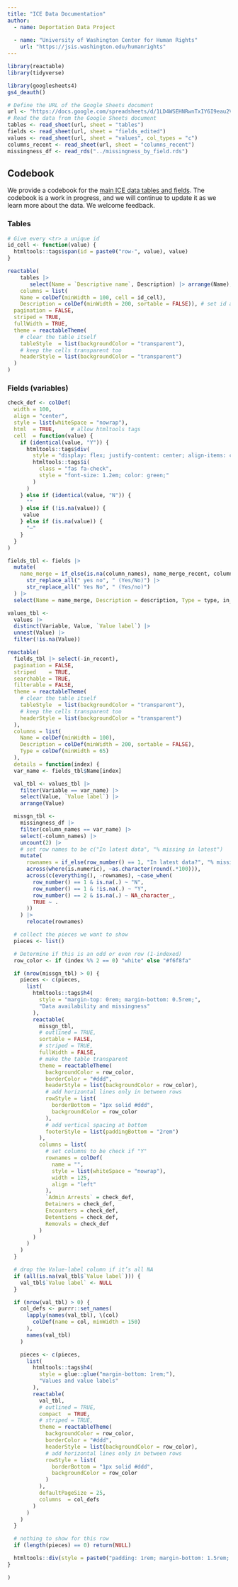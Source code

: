 ```yaml
---
title: "ICE Data Documentation"
author:
  - name: Deportation Data Project
    
  - name: "University of Washington Center for Human Rights"
    url: "https://jsis.washington.edu/humanrights"
---
```


```r
library(reactable)
library(tidyverse)

library(googlesheets4)
gs4_deauth()

# Define the URL of the Google Sheets document
url <- "https://docs.google.com/spreadsheets/d/1LD4WSEHNRwnTxIY6I9eau2VOqonOL0_MOhnIwknyzHQ/edit?gid=0#gid=0"
# Read the data from the Google Sheets document
tables <- read_sheet(url, sheet = "tables")
fields <- read_sheet(url, sheet = "fields_edited")
values <- read_sheet(url, sheet = "values", col_types = "c")
columns_recent <- read_sheet(url, sheet = "columns_recent")
missingness_df <- read_rds("../missingness_by_field.rds")
```

## Codebook

We provide a codebook for the [main ICE data tables and fields](/data/ice.html). The codebook is a work in progress, and we will continue to update it as we learn more about the data. We welcome feedback.

### Tables 

```r
# Give every <tr> a unique id
id_cell <- function(value) {
  htmltools::tags$span(id = paste0("row-", value), value)
}

reactable(
    tables |> 
       select(Name = `Descriptive name`, Description) |> arrange(Name),
    columns = list(
    Name = colDef(minWidth = 100, cell = id_cell),
    Description = colDef(minWidth = 200, sortable = FALSE)), # set id anchor for linking
  pagination = FALSE,
  striped = TRUE,
  fullWidth = TRUE,
  theme = reactableTheme(
    # clear the table itself
    tableStyle  = list(backgroundColor = "transparent"),
    # keep the cells transparent too
    headerStyle = list(backgroundColor = "transparent")
  )
)
```

### Fields (variables)

```r
check_def <- colDef(
  width = 100,
  align = "center",
  style = list(whiteSpace = "nowrap"),
  html  = TRUE,     # allow htmltools tags
  cell  = function(value) {
    if (identical(value, "Y")) {
      htmltools::tags$div(
        style = "display: flex; justify-content: center; align-items: center;",
        htmltools::tags$i(
          class = "fas fa-check",
          style = "font-size: 1.2em; color: green;"
        )
      )
    } else if (identical(value, "N")) {
      ""
    } else if (!is.na(value)) {
     value
    } else if (is.na(value)) {
      "—"
    }
  }
)

fields_tbl <- fields |> 
  mutate(
    name_merge = if_else(is.na(column_names), name_merge_recent, column_names) |>
      str_replace_all(" yes no", " (Yes/No)") |> 
      str_replace_all(" Yes No", " (Yes/no)")
  ) |> 
  select(Name = name_merge, Description = description, Type = type, in_recent)

values_tbl <-
  values |> 
  distinct(Variable, Value, `Value label`) |> 
  unnest(Value) |> 
  filter(!is.na(Value)) 

reactable(
  fields_tbl |> select(-in_recent), 
  pagination = FALSE,
  striped    = TRUE,
  searchable = TRUE,
  filterable = FALSE,
  theme = reactableTheme(
    # clear the table itself
    tableStyle  = list(backgroundColor = "transparent"),
    # keep the cells transparent too
    headerStyle = list(backgroundColor = "transparent")
  ),
  columns = list(
    Name = colDef(minWidth = 100),
    Description = colDef(minWidth = 200, sortable = FALSE),
    Type = colDef(minWidth = 65)
  ),
  details = function(index) {
  var_name <- fields_tbl$Name[index]

  val_tbl <- values_tbl |>
    filter(Variable == var_name) |>
    select(Value, `Value label`) |>
    arrange(Value)

  missgn_tbl <- 
    missingness_df |>
    filter(column_names == var_name) |>
    select(-column_names) |> 
    uncount(2) |> 
    # set row names to be c("In latest data", "% missing in latest")
    mutate(
      rownames = if_else(row_number() == 1, "In latest data?", "% missing"),
      across(where(is.numeric), ~as.character(round(.*100))),
      across(c(everything(), -rownames), ~case_when(
        row_number() == 1 & is.na(.) ~ "N",
        row_number() == 1 & !is.na(.) ~ "Y",
        row_number() == 2 & is.na(.) ~ NA_character_,
        TRUE ~ .
      ))
    ) |> 
      relocate(rownames)

  # collect the pieces we want to show
  pieces <- list()

  # Determine if this is an odd or even row (1-indexed)
  row_color <- if (index %% 2 == 0) "white" else "#f6f8fa"

  if (nrow(missgn_tbl) > 0) {
    pieces <- c(pieces,
      list(
        htmltools::tags$h4(
          style = "margin-top: 0rem; margin-bottom: 0.5rem;",
          "Data availability and missingness"
        ),
        reactable(
          missgn_tbl, 
          # outlined = TRUE, 
          sortable = FALSE,
          # striped = TRUE,
          fullWidth = FALSE,
          # make the table transparent
          theme = reactableTheme(
            backgroundColor = row_color,
            borderColor = "#ddd",
            headerStyle = list(backgroundColor = row_color),
            # add horizontal lines only in between rows
            rowStyle = list(
              borderBottom = "1px solid #ddd",
              backgroundColor = row_color
            ),
            # add vertical spacing at bottom
            footerStyle = list(paddingBottom = "2rem")
          ),
          columns = list(
            # set columns to be check if "Y"
            rownames = colDef(
              name = "",
              style = list(whiteSpace = "nowrap"),
              width = 125,
              align = "left"
            ),
            `Admin Arrests` = check_def,
            Detainers = check_def,
            Encounters = check_def,
            Detentions = check_def,
            Removals = check_def
          )
        )
      )
    )
  }

  # drop the Value-label column if it’s all NA
  if (all(is.na(val_tbl$`Value label`))) {
    val_tbl$`Value label` <- NULL
  }

  if (nrow(val_tbl) > 0) {
    col_defs <- purrr::set_names(
      lapply(names(val_tbl), \(col)
        colDef(name = col, minWidth = 150)
      ),
      names(val_tbl)
    )

    pieces <- c(pieces,
      list(
        htmltools::tags$h4(
          style = glue::glue("margin-bottom: 1rem;"),
          "Values and value labels"
        ),
        reactable(
          val_tbl,
          # outlined = TRUE,
          compact  = TRUE,
          # striped = TRUE,
          theme = reactableTheme(
            backgroundColor = row_color,
            borderColor = "#ddd",
            headerStyle = list(backgroundColor = row_color),
            # add horizontal lines only in between rows
            rowStyle = list(
              borderBottom = "1px solid #ddd",
              backgroundColor = row_color
            )
          ),
          defaultPageSize = 25,
          columns  = col_defs
        )
      )
    )
  }

  # nothing to show for this row
  if (length(pieces) == 0) return(NULL)

  htmltools::div(style = paste0("padding: 1rem; margin-bottom: 1.5rem; background-color: ", row_color, ";"), htmltools::tagList(pieces))
}

)
```